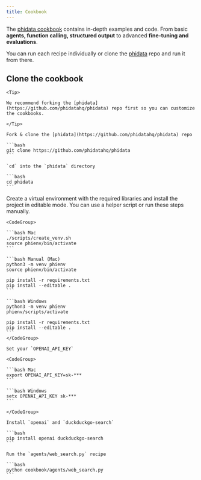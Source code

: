 ```yaml
---
title: Cookbook
---
```


The [phidata cookbook](https://github.com/phidatahq/phidata/tree/main/cookbook) contains in-depth examples and code. From basic **agents, function calling, structured output** to advanced **fine-tuning and evaluations**.

You can run each recipe individually or clone the [phidata](https://github.com/phidatahq/phidata) repo and run it from there.

## Clone the cookbook

<Steps>
  <Step title="Fork & clone the phidata repo">

    <Tip>

    We recommend forking the [phidata](https://github.com/phidatahq/phidata) repo first so you can customize the cookbooks.

    </Tip>

    Fork & clone the [phidata](https://github.com/phidatahq/phidata) repo

    ```bash
    git clone https://github.com/phidatahq/phidata
    ```

    `cd` into the `phidata` directory

    ```bash
    cd phidata
    ```

  </Step>
  <Step title="Create a virtual environment">
    Create a virtual environment with the required libraries and install the project in editable mode. You can use a helper script or run these steps manually.

    <CodeGroup>

    ```bash Mac
    ./scripts/create_venv.sh
    source phienv/bin/activate
    ```

    ```bash Manual (Mac)
    python3 -m venv phienv
    source phienv/bin/activate

    pip install -r requirements.txt
    pip install --editable .
    ```

    ```bash Windows
    python3 -m venv phienv
    phienv/scripts/activate

    pip install -r requirements.txt
    pip install --editable .
    ```
    </CodeGroup>

  </Step>
  <Step title="Run any recipe">

    Set your `OPENAI_API_KEY`

    <CodeGroup>

    ```bash Mac
    export OPENAI_API_KEY=sk-***
    ```

    ```bash Windows
    setx OPENAI_API_KEY sk-***
    ```

    </CodeGroup>

    Install `openai` and `duckduckgo-search`

    ```bash
    pip install openai duckduckgo-search
    ```

    Run the `agents/web_search.py` recipe

    ```bash
    python cookbook/agents/web_search.py
    ```

  </Step>
</Steps>